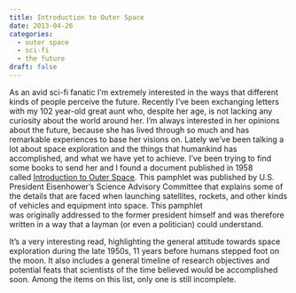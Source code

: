```yaml
---
title: Introduction to Outer Space
date: 2013-04-26
categories:
  - outer space
  - sci-fi
  - the future
draft: false
---
```


As an avid sci-fi fanatic I'm extremely interested in the ways that different kinds of people perceive the future.
Recently I've been exchanging letters with my 102 year-old great aunt who, despite her age, is not lacking any curiosity about the world around her.
I'm always interested in her opinions about the future, because she has lived through so much and has remarkable experiences to base her visions on.
Lately we've been talking a lot about space exploration and the things that humankind has accomplished, and what we have yet to achieve.
I've been trying to find some books to send her and I found a document published in 1958 called [Introduction to Outer Space](https://en.wikisource.org/wiki/Introduction_to_Outer_Space).
This pamphlet was published by U.S. President Eisenhower's Science Advisory Committee that explains some of the details that are faced when launching satellites, rockets, and other kinds of vehicles and equipment into space.
This pamphlet was originally addressed to the former president himself and was therefore written in a way that a layman (or even a politician) could understand.

It's a very interesting read, highlighting the general attitude towards space exploration during the late 1950s, 11 years before humans stepped foot on the moon.
It also includes a general timeline of research objectives and potential feats that scientists of the time believed would be accomplished soon.
Among the items on this list, only one is still incomplete.
